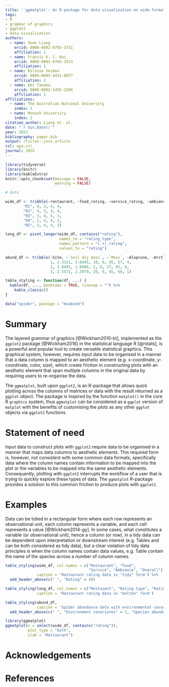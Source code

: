 ```yaml
---
title: '`ggmatplot`: An R package for data visualization on wide-format data'
tags:
- R
- grammar of graphics
- ggplot2
- data visualisation
authors:
  - name: Xuan Liang
    orcid: 0000-0002-0792-3751
    affiliation: 1
  - name: Francis K. C. Hui
    orcid: 0000-0003-0765-3533
    affiliation: 1
  - name: Dilinie Seimon
    orcid: 0000-0003-4431-6077
    affiliation: 2
  - name: Emi Tanaka
    orcid: 0000-0002-1455-259X
    affiliation: 2
affiliations:
  - name: The Australian National University
    index: 1
  - name: Monash University
    index: 2
citation_author: Liang et. al.
date: "`r Sys.Date()`"
year: 2022
bibliography: paper.bib
output: rticles::joss_article
csl: apa.csl
journal: JOSS
---
```



```r
library(tidyverse)
library(knitr)
library(kableExtra)
knitr::opts_chunk$set(message = FALSE,
                      warning = FALSE)

# data 

wide_df <- tribble(~restaurant, ~food_rating, ~service_rating, ~ambience_rating, ~overall_rating,
        "R1", 4, 3, 4, 4,
        "R2", 4, 5, 4, 4,
        "R3", 3, 4, 5, 3, 
        "R4", 2, 4, 4, 3, 
        "R5", 3, 4, 4, 3)

long_df <- pivot_longer(wide_df, contains("rating"), 
                        names_to = "rating_type",
                        names_pattern = "(.+)_rating",
                        values_to = "rating")

abund_df <- tribble(~Site, ~`Soil dry mass`, ~`Moss`, ~Alopcune, ~Arctlute, ~Pardpull, ~Trocterr, ~Zoraspin,
                    1, 2.3321, 3.0445, 10, 0, 45, 57, 4,
                    2, 3.0493, 1.0986, 2, 0, 37, 65, 9,
                    3, 2.5572, 2.3979, 20, 0, 45, 66, 1)

table_styling <- function(df, ...) {
  kable(df, ..., booktabs = TRUE, linesep = "") %>% 
    kable_classic()
}

data("spider", package = "mvabund")
```



# Summary

The layered grammar of graphics [@Wickham2010-kt], implemented as the `ggplot2` package [@Wickham2016] in the statistical language R [@rstats], is a powerful and popular tool to create versatile statistical graphics. This graphical system, however, requires input data to be organised in a manner that a data column is mapped to an aesthetic element (e.g. x-coordinate, y-coordinate, color, size), which create friction in constructing plots with an aesthetic element that span multiple columns in the original data by requiring users to re-organise the data.  

The `ggmatplot`, built upon `ggplot2`, is an R-package that allows quick plotting across the columns of matrices or data with the result returned as a `ggplot` object. The package is inspired by the function `matplot()` in the core R `graphics` system, thus `ggmatplot` can be considered as a `ggplot` version of `matplot` with the benefits of customising the plots as any other `ggplot` objects via `ggplot2` functions.


# Statement of need

Input data to construct plots with `ggplot2` require data to be organised in a manner that maps data columns to aesthetic elements. This required form is, however, not consistent with some common data formats, specifically data where the column names contain information to be mapped into the plot or the variables to be mapped into the same aesthetic elements. Consequently, plotting with `ggplot2` interrupts the workflow of a user that is trying to quickly explore these types of data. The `ggmatplot` R-package provides a solution to this common friction to produce plots with `ggplot2`. 


# Examples


Data can be tidied in a rectangular form where each row represents an observational unit, each column represents a variable, and each cell represents a value [@Wickham2014-gy]. In some cases, what constitutes a variable (or observational unit), hence a column (or row), in a tidy data can be dependent upon interpretation or downstream interest (e.g. Tables \ref{tab:tab1} and \ref{tab:tab2} can be both considered as tidy data), but a clear violation of tidy data principles is when the column names contain data values, e.g. Table \ref{tab:tab3} contain the name of the species across a number of column names.


```r
table_styling(wide_df, col.names = c("Restaurant", "Food",
                                     "Service", "Ambience", "Overall"),
              caption = 'Restaurant rating data in "tidy" form') %>% 
  add_header_above(c(" ", "Rating" = 4))
```

```r
table_styling(long_df, col.names = c("Restauant", "Rating type", "Rating"),
              caption = 'Restaurant rating data in "molten" form')
```

```r
table_styling(abund_df,
              caption = 'Spider abundance data with environmental covariates.') %>% 
  add_header_above(c(" ", "Environment covariates" = 2, "Species abundance" = 5))
```

```r
library(ggmatplot)
ggmatplot(x = select(wide_df, contains("rating")),
          plot_type = "both",
          xlab = "Restaurant")
```


# Acknowledgements



# References
